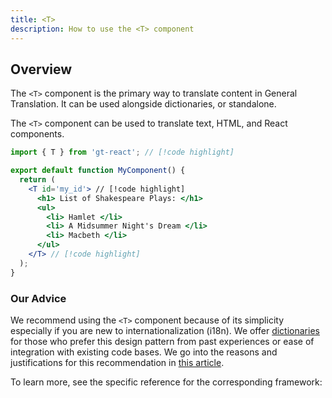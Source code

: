 ```yaml
---
title: <T>
description: How to use the <T> component
---
```


## Overview

The `<T>` component is the primary way to translate content in General Translation.
It can be used alongside dictionaries, or standalone.

The `<T>` component can be used to translate text, HTML, and React components.

```jsx
import { T } from 'gt-react'; // [!code highlight]

export default function MyComponent() {
  return (
    <T id='my_id'> // [!code highlight]
      <h1> List of Shakespeare Plays: </h1>
      <ul>
        <li> Hamlet </li>
        <li> A Midsummer Night's Dream </li>
        <li> Macbeth </li>
      </ul>
    </T> // [!code highlight]
  );
}
```


### Our Advice

We recommend using the `<T>` component because of its simplicity especially if you are new to internationalization (i18n).
We offer [dictionaries](/docs/next/reference/dictionaries/dictionaries) for those who prefer this design pattern from past experiences or ease of integration with existing code bases.
We go into the reasons and justifications for this recommendation in [this article](/docs/next/discussion/inline-vs-dictionary).


To learn more, see the specific reference for the corresponding framework:
  
<Cards>
  <Card
    href="/docs/next/reference/t-reference"
    title="Next.js"
  />
  <Card
    href="/docs/react/t"
    title="React"
  />
</Cards>
